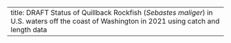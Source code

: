 ---
title: DRAFT Status of Quillback Rockfish (_Sebastes maliger_) in U.S. waters off the coast of Washington in 2021 using catch and length data
---